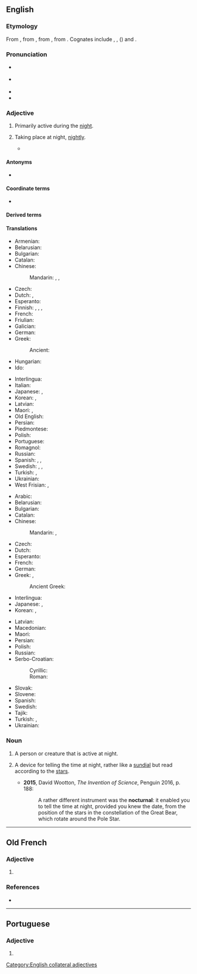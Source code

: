 ==English==

===Etymology===
From {{bor|en|frm|nocturnal}}, from {{der|en|la|nocturnus||nocturnal, nightly}}, from {{der|en|la|nox||night}}, from {{inh|en|ine-pro|*nókʷts||night}}. Cognates include {{cog|grc|νύξ}}, {{cog|sa|नक्ति|tr=nákti}}, {{cog|ang|niht}} ({{cog|en|night}}) and {{cog|sla-pro|*noťь}}.

===Pronunciation===
* {{a|UK}} {{IPA|en|/nɒkˈtɜː(ɹ).nəl/}}
* {{a|US}} {{IPA|en|/nɑkˈtɝ.nəl/}}
* {{audio|en|en-us-nocturnal.ogg|Audio (US)}}
* {{rhymes|en|ɜː(ɹ)nəl|s=3}}

===Adjective===
{{en-adj}}

# {{lb|en|of a person, creature, group, or species}} Primarily active during the [[night]].
#: {{ux|en|'''nocturnal''' birds}}
# {{lb|en|of an occurrence}} Taking place at night, [[nightly]].
#* {{quote-journal|en|date=2013-01-01
|author=Paul Bartel, Ashli Moore
|title=Avian Migration: The Ultimate Red-Eye Flight
|volume=101|issue=1|page=47&ndash;48
|magazine=[[w:American Scientist|American Scientist]]
|url=http://www.americanscientist.org/issues/issues/feature/2013/1/avian-migration-the-ultimate-red-eye-flight
|passage=Many of these classic methods are still used, with some modern improvements. For example, with the aid of special microphones and automated sound detection software, ornithologists recently reported [&hellip;] that pine siskins {{qualifier|Spinus pinus}} undergo an irregular, nomadic type of '''nocturnal''' migration.}}
#: {{ux|en|a suspicious '''nocturnal''' outing}}

====Antonyms====
* {{l|en|diurnal}}

====Coordinate terms====
* {{l|en|crepuscular}}

====Derived terms====
{{der3|en|nocturnal arc|nocturnal arch|nocturnal delirium|nocturnal emission|nocturnal penile tumescence|nocturnal pollution|nocturnalist|nocturnality|nocturnally|nonnocturnal}}

====Translations====
{{trans-top|primarily active during the night}}
* Armenian: {{t+|hy|գիշերային}}
* Belarusian: {{t|be|начны́}}
* Bulgarian: {{t+|bg|но́щен}}
* Catalan: {{t+|ca|nocturn}}
* Chinese:
*: Mandarin: {{t+|cmn|夜|tr=yè de|alt=夜的}}, {{t+|cmn|晝伏夜出}}, {{t+|cmn|昼伏夜出|tr=zhòufúyèchū}}
* Czech: {{t+|cs|noční}}
* Dutch: {{t+|nl|nachtelijk}}, {{t|nl|[[nacht]]-}}
* Esperanto: {{t|eo|nokta}}
* Finnish: {{t|fi|[[yö]]-}} {{qualifier|former part of compound}}, {{t+|fi|yöllinen}}, {{t+|fi|öinen}}, {{t|fi|nokturnaalinen}} {{qualifier|scientific}}
* French: {{t+|fr|nocturne}}
* Friulian: {{t-needed|fur}}
* Galician: {{t|gl|nocturno|m}}
* German: {{t+|de|nachtaktiv}}
* Greek: {{t+|el|νυκτόβιος}}
*: Ancient: {{t|grc|νυκτερινός}}
* Hungarian: {{t+|hu|éjjeli}}
* Ido: {{t+|io|noktala}}
{{trans-mid}}
* Interlingua: {{t|ia|nocturne}}
* Italian: {{t+|it|notturno}}
* Japanese: {{t+|ja|夜行|tr=やこう, yakō, やぎょう, yagyō}}, {{t|ja|夜行性|tr=やこうせい, yakōsei}}
* Korean: {{t+|ko|야행(夜行)}}, {{t+|ko|야행성(夜行性)}}
* Latvian: {{t|lv|naksnīgs}}
* Maori: {{t|mi|ohopō}}, {{t|mi|moeao}}
* Old English: {{t|ang|nihtlīċ}}
* Persian: {{t+|fa|شبانه|tr=šabâne}}
* Piedmontese: {{t-needed|pms}}
* Polish: {{t+|pl|nocny}}
* Portuguese: {{t+|pt|noturno|m}}
* Romagnol: {{t-needed|rgn}}
* Russian: {{t+|ru|ночно́й}}
* Spanish: {{t+|es|nocturno}}, {{t+|es|noctámbulo}}, {{t+|es|trasnochador}}
* Swedish: {{t|sv|[[natt]]-}}, {{t|sv|nattaktiv}}, {{t|sv|[[aktiv]] om [[natten]]}}
* Turkish: {{t|tr|gececil}}, {{t+|tr|noktürnal|alt=noktürnâl}}
* Ukrainian: {{t|uk|нічни́й}}
* West Frisian: {{t|fy|nachtlik}}, {{t|fy|[[nacht]]-}}
{{trans-bottom}}

{{trans-top|taking place at night}}
* Arabic: {{t|ar|لَيْلِيّ}}
* Belarusian: {{t|be|начны́}}
* Bulgarian: {{t+|bg|но́щен}}
* Catalan: {{t+|ca|nocturn}}
* Chinese:
*: Mandarin: {{t+|cmn|夜間|alt=夜間的}}, {{t+|cmn|夜间|tr=yèjiān de|alt=夜间的}}
* Czech: {{t+|cs|noční}}
* Dutch: {{t+|nl|nachtelijk}}
* Esperanto: {{t+|eo|nokta}}
* French: {{t+|fr|nocturne}}
* German: {{t+|de|nächtlich}}
* Greek: {{t+|el|νυχτερινός}}, {{t+|el|νυχτιάτικος}}
*: Ancient Greek: {{t|grc|νυκτερινός}}
* Interlingua: {{t|ia|nocturne}}
* Japanese: {{t+|ja|夜|tr=よ​るの, yoru no|alt=夜の}}, {{t+|ja|夜間|tr=やかんの, yakan no|alt=夜間の}}
* Korean: {{t+|ko|밤|alt=밤의}}, {{t+|ko|야간|alt=야간의}}
{{trans-mid}}
* Latvian: {{t|lv|naksnīgs}}
* Macedonian: {{t|mk|ноќен}}
* Maori: {{t|mi|tūāpō}}
* Persian: {{t|fa|شبانه‎|tr=šabâne}}
* Polish: {{t+|pl|nocny}}
* Russian: {{t+|ru|ночно́й}}
* Serbo-Croatian:
*: Cyrillic: {{t|sh|но̀ћнӣ}}
*: Roman: {{t+|sh|nòćnī}}
* Slovak: {{t+|sk|nočný}}
* Slovene: {{t+|sl|nočen}}
* Spanish: {{t+|es|nocturno}}
* Swedish: {{t+|sv|nattlig}}
* Tajik: {{t+|tg|шабона}}
* Turkish: {{t|tr|geceleyin olan}}, {{t|tr|geceye ait}}
* Ukrainian: {{t|uk|нічни́й}}
{{trans-bottom}}

===Noun===
{{en-noun}}

# A person or creature that is active at night.
# {{lb|en|historical}} A device for telling the time at night, rather like a [[sundial]] but read according to the [[star]]s.
#: {{synonyms|en|star clock}}
#* '''2015''', David Wootton, ''The Invention of Science'', Penguin 2016, p. 188:
#*: A rather different instrument was the '''nocturnal''': it enabled you to tell the time at night, provided you knew the date, from the position of the stars in the constellation of the Great Bear, which rotate around the Pole Star.

[[Category:English collateral adjectives]]
{{topics|en|Night}}

----

==Old French==

===Adjective===
{{fro-adj}}

# {{l|en|nocturnal}}

===References===
* {{R:Godefroy}}

----

==Portuguese==

===Adjective===
{{pt-adj}}

# {{pt-superseded-silent-letter-1990|noturnal}}